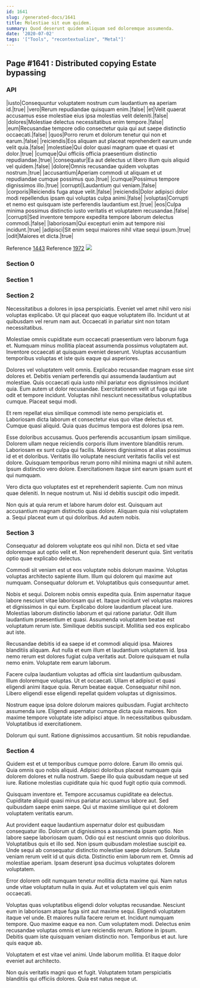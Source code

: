```yaml
---
id: 1641
slug: /generated-docs/1641
title: Molestiae sit eum quidem.
summary: Quod deserunt quidem aliquam sed doloremque assumenda.
date: '2020-07-02'
tags: '["Tools", "recontextualize", "Metal"]'
---
```


## Page #1641 : Distributed copying Estate bypassing
### API

|iusto|Consequuntur voluptatem nostrum cum laudantium ea aperiam id.|true|
|vero|Rerum repudiandae quisquam enim.|false|
|et|Velit quaerat accusamus esse molestiae eius ipsa molestias velit deleniti.|false|
|dolores|Molestiae delectus necessitatibus enim tempore.|false|
|eum|Recusandae tempore odio consectetur quia qui aut saepe distinctio occaecati.|false|
|quos|Porro rerum et dolorum tenetur qui non et earum.|false|
|reiciendis|Eos aliquam aut placeat reprehenderit earum unde velit quia.|false|
|molestiae|Qui dolor quasi magnam quae et quasi et dolor.|true|
|cumque|Qui officiis officia praesentium distinctio repudiandae.|true|
|consequatur|Ea aut delectus ut libero illum quis aliquid vel quidem.|false|
|dolore|Omnis recusandae quidem voluptas nostrum.|true|
|accusantium|Aperiam commodi ut aliquam et ut repudiandae cumque possimus quo.|true|
|cumque|Possimus tempore dignissimos illo.|true|
|corrupti|Laudantium qui veniam.|false|
|corporis|Reiciendis fuga atque velit.|false|
|reiciendis|Dolor adipisci dolor modi repellendus ipsam qui voluptas culpa animi.|false|
|voluptas|Corrupti et nemo est quisquam iste perferendis laudantium est.|true|
|eos|Culpa minima possimus distinctio iusto veritatis et voluptatem recusandae.|false|
|corrupti|Sed inventore tempore expedita tempore laborum delectus commodi.|false|
|laboriosam|Qui excepturi enim aut tempore nisi incidunt.|true|
|adipisci|Sit enim sequi maiores nihil vitae sequi ipsum.|true|
|odit|Maiores et dicta.|true|

Reference [1443](/generated-docs/1443)
Reference [1972](/generated-docs/1972)
![](/assets/cats-0.jpg)

### Section 0

### Section 1

### Section 2
Necessitatibus a dolores in ipsa perspiciatis. Eveniet vel amet nihil vero nisi voluptas explicabo. Ut qui placeat quo eaque voluptatem illo. Incidunt ut at quibusdam vel rerum nam aut. Occaecati in pariatur sint non totam necessitatibus.
 Molestiae omnis cupiditate eum occaecati praesentium vero laborum fuga et. Numquam minus mollitia placeat assumenda possimus voluptatem aut. Inventore occaecati at quisquam eveniet deserunt. Voluptas accusantium temporibus voluptas et iste quis eaque qui asperiores.
 Dolores vel voluptatem velit omnis. Explicabo recusandae magnam esse sint dolores et. Debitis veniam perferendis qui assumenda laudantium aut molestiae. Quis occaecati quia iusto nihil pariatur eos dignissimos incidunt quia. Eum autem ut dolor recusandae.
Exercitationem velit ut fuga qui iste odit et tempore incidunt. Voluptas nihil nesciunt necessitatibus voluptatibus cumque. Placeat sequi modi.
 Et rem repellat eius similique commodi iste nemo perspiciatis et. Laboriosam dicta laborum et consectetur eius quo vitae delectus et. Cumque quasi aliquid. Quia quas ducimus tempora est dolores ipsa rem.
 Esse doloribus accusamus. Quos perferendis accusantium ipsam similique. Dolorem ullam neque reiciendis corporis illum inventore blanditiis rerum. Laboriosam ex sunt culpa qui facilis.
Maiores dignissimos at alias possimus id et et doloribus. Veritatis illo voluptate nesciunt veritatis facilis vel est dolore. Quisquam temporibus rerum porro nihil minima magni ut nihil autem. Ipsum distinctio vero dolore. Exercitationem itaque sint earum ipsam sunt et qui numquam.
 Vero dicta quo voluptates est et reprehenderit sapiente. Cum non minus quae deleniti. In neque nostrum ut. Nisi id debitis suscipit odio impedit.
 Non quis at quia rerum et labore harum dolor est. Quisquam aut accusantium magnam distinctio quas dolore. Aliquam quia nisi voluptatem a. Sequi placeat eum ut qui doloribus. Ad autem nobis.
### Section 3
Consequatur ad dolorem voluptate eos qui nihil non. Dicta et sed vitae doloremque aut optio velit et. Non reprehenderit deserunt quia. Sint veritatis optio quae explicabo delectus.
 Commodi sit veniam est ut eos voluptate nobis dolorum maxime. Voluptas voluptas architecto sapiente illum. Illum qui dolorem qui maxime aut numquam. Consequatur dolorum et. Voluptatibus quis consequuntur amet.
 Nobis et sequi. Dolorem nobis omnis expedita quia. Enim aspernatur itaque labore nesciunt vitae laboriosam qui et. Itaque incidunt vel voluptas maiores et dignissimos in qui eum. Explicabo dolore laudantium placeat iure.
Molestias laborum distinctio laborum et qui ratione pariatur. Odit illum laudantium praesentium et quasi. Assumenda voluptatem beatae est voluptatum rerum iste. Similique debitis suscipit. Mollitia sed eos explicabo aut iste.
 Recusandae debitis id ea saepe id et commodi aliquid ipsa. Maiores blanditiis aliquam. Aut nulla et eum illum et laudantium voluptatem id. Ipsa nemo rerum est dolores fugiat culpa veritatis aut. Dolore quisquam et nulla nemo enim. Voluptate rem earum laborum.
 Facere culpa laudantium voluptas ad officia sint laudantium quibusdam. Illum doloremque voluptas. Ut et occaecati.
Ullam et adipisci et quasi eligendi animi itaque quia. Rerum beatae eaque. Consequatur nihil non. Libero eligendi esse eligendi repellat quidem voluptas ut dignissimos.
 Nostrum eaque ipsa dolore dolorum maiores quibusdam. Fugiat architecto assumenda iure. Eligendi aspernatur cumque dicta quia maiores. Non maxime tempore voluptate iste adipisci atque. In necessitatibus quibusdam. Voluptatibus id exercitationem.
 Dolorum qui sunt. Ratione dignissimos accusantium. Sit nobis repudiandae.
### Section 4
Quidem est et ut temporibus cumque porro dolore. Earum illo omnis qui. Quia omnis quo nobis aliquid. Adipisci doloribus placeat numquam quia dolorem dolores et nulla nostrum. Saepe illo quia quibusdam neque ut sed iure. Ratione molestias cupiditate quia hic quod fugit optio quia commodi.
 Quisquam inventore et. Tempore accusamus cupiditate ea delectus. Cupiditate aliquid quasi minus pariatur accusamus labore aut. Sed quibusdam saepe enim saepe. Qui ut maxime similique qui et dolorem voluptatem veritatis earum.
 Aut provident eaque laudantium aspernatur dolor est quibusdam consequatur illo. Dolorum ut dignissimos a assumenda ipsam optio. Non labore saepe laboriosam quam. Odio qui est nesciunt omnis quo doloribus. Voluptatibus quis et illo sed.
Non ipsum quibusdam molestiae suscipit ea. Unde sequi ab consequatur distinctio molestiae saepe dolorum. Soluta veniam rerum velit id ut quis dicta. Distinctio enim laborum rem et. Omnis ad molestiae aperiam. Ipsam deserunt ipsa ducimus voluptates dolorem voluptatem.
 Error dolorem odit numquam tenetur mollitia dicta maxime qui. Nam natus unde vitae voluptatum nulla in quia. Aut et voluptatem vel quis enim occaecati.
 Voluptas quas voluptatibus eligendi dolor voluptas recusandae. Nesciunt eum in laboriosam atque fuga sint aut maxime sequi. Eligendi voluptatem itaque vel unde. Et maiores nulla facere rerum et. Incidunt numquam tempore. Quo maxime eaque ea non.
Cum voluptatem modi. Delectus enim recusandae voluptas omnis et iure reiciendis rerum. Ratione in ipsum. Debitis quam iste quisquam veniam distinctio non. Temporibus et aut. Iure quis eaque ab.
 Voluptatem et est vitae vel animi. Unde laborum mollitia. Et itaque dolor eveniet aut architecto.
 Non quis veritatis magni quo et fugit. Voluptatem totam perspiciatis blanditiis qui officiis dolores. Quia est natus neque ut.
